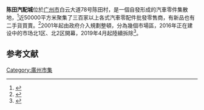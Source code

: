 '''陈田汽配城'''位於[[广州市|广州市]]白云大道78号陈田村，是一個自發形成的汽車零件集散地，<ref>{{Cite web |url=http://ctzlqp.mk.qipei8.com/ |title=陳田汽配市場 |access-date=2016-05-20 |archive-url=https://web.archive.org/web/20160511005254/http://ctzlqp.mk.qipei8.com/ |archive-date=2016-05-11 |dead-url=yes }}</ref>近50000平方米聚集了三百家以上各式汽車零配件批發零售商，有新品也有二手貨買賣。<ref>{{Cite web |url=http://wechatinchina.com/thread-199146-1-1.html |title=探訪中國最牛的汽車零件配件城 |access-date=2016-05-20 |archive-date=2020-08-06 |archive-url=https://web.archive.org/web/20200806190910/https://wechatinchina.com/thread-199146-1-1.html |dead-url=no }}</ref>2001年起由政府介入規劃整頓，分為幾個市場區，2016年正在建设中的市场北1区、北2区開幕，2019年4月起陸續拆除<ref>{{cite news |author1=陈辉 |title=最牛汽配城广州“陈田村”搬迁在即：有“陈田佬”在，汽配城就在 |url=https://m.sohu.com/a/305152206_161795/?pvid=000115_3w_a |accessdate=2020-06-17 |work=南方都市报 |date=2019-04-01 |archive-date=2020-06-17 |archive-url=https://web.archive.org/web/20200617140924/https://m.sohu.com/a/305152206_161795/?pvid=000115_3w_a |dead-url=no }}</ref>。

==参考文献==
{{reflist}}
{{广州小作品}}
[[Category:廣州市集|Category:廣州市集]]